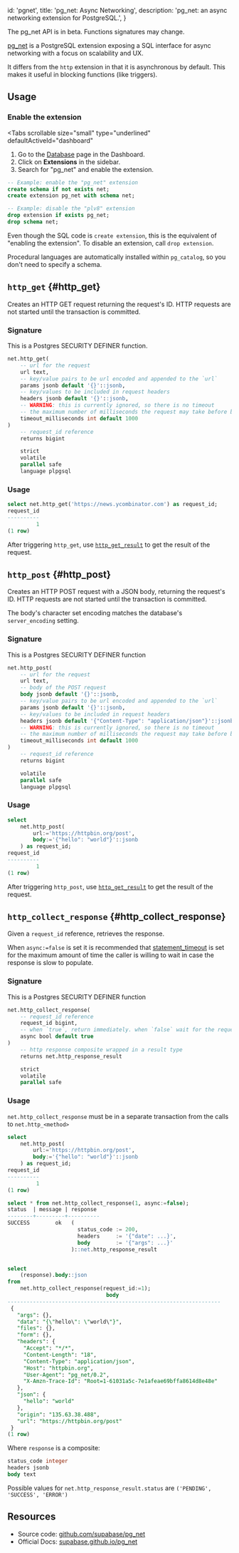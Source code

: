 
  id: 'pgnet',
  title: 'pg_net: Async Networking',
  description: 'pg_net: an async networking extension for PostgreSQL.',
}

<Admonition type="caution">

The pg_net API is in beta. Functions signatures may change.

</Admonition>

[pg_net](https://github.com/supabase/pg_net/) is a PostgreSQL extension exposing a SQL interface for async networking with a focus on scalability and UX.

It differs from the `http` extension in that it is asynchronous by default. This makes it useful in blocking functions (like triggers).

## Usage

### Enable the extension

<Tabs
  scrollable
  size="small"
  type="underlined"
  defaultActiveId="dashboard"
>
<TabPanel id="dashboard" label="Dashboard">

1. Go to the [Database](https://app.supabase.com/project/_/database/tables) page in the Dashboard.
2. Click on **Extensions** in the sidebar.
3. Search for "pg_net" and enable the extension.

</TabPanel>
<TabPanel id="sql" label="SQL">

```sql
-- Example: enable the "pg_net" extension
create schema if not exists net;
create extension pg_net with schema net;

-- Example: disable the "plv8" extension
drop extension if exists pg_net;
drop schema net;
```

Even though the SQL code is `create extension`, this is the equivalent of "enabling the extension".
To disable an extension, call `drop extension`.

Procedural languages are automatically installed within `pg_catalog`, so you don't need to specify a schema.

</TabPanel>
</Tabs>

## `http_get` {#http_get}

Creates an HTTP GET request returning the request's ID. HTTP requests are not started until the transaction is committed.

### Signature

<Admonition type="caution">

This is a Postgres SECURITY DEFINER function.

</Admonition>

```sql
net.http_get(
    -- url for the request
    url text,
    -- key/value pairs to be url encoded and appended to the `url`
    params jsonb default '{}'::jsonb,
    -- key/values to be included in request headers
    headers jsonb default '{}'::jsonb,
    -- WARNING: this is currently ignored, so there is no timeout
    -- the maximum number of milliseconds the request may take before being cancelled
    timeout_milliseconds int default 1000
)
    -- request_id reference
    returns bigint

    strict
    volatile
    parallel safe
    language plpgsql
```

### Usage

```sql
select net.http_get('https://news.ycombinator.com') as request_id;
request_id
----------
         1
(1 row)
```

After triggering `http_get`, use [`http_get_result`](#http_get_result) to get the result of the request.

## `http_post` {#http_post}

Creates an HTTP POST request with a JSON body, returning the request's ID. HTTP requests are not started until the transaction is committed.

The body's character set encoding matches the database's `server_encoding` setting.

### Signature

<Admonition type="caution">

This is a Postgres SECURITY DEFINER function

</Admonition>

```sql
net.http_post(
    -- url for the request
    url text,
    -- body of the POST request
    body jsonb default '{}'::jsonb,
    -- key/value pairs to be url encoded and appended to the `url`
    params jsonb default '{}'::jsonb,
    -- key/values to be included in request headers
    headers jsonb default '{"Content-Type": "application/json"}'::jsonb,
    -- WARNING: this is currently ignored, so there is no timeout
    -- the maximum number of milliseconds the request may take before being cancelled
    timeout_milliseconds int default 1000
)
    -- request_id reference
    returns bigint

    volatile
    parallel safe
    language plpgsql
```

### Usage

```sql
select
    net.http_post(
        url:='https://httpbin.org/post',
        body:='{"hello": "world"}'::jsonb
    ) as request_id;
request_id
----------
         1
(1 row)
```

After triggering `http_post`, use [`http_get_result`](#http_get_result) to get the result of the request.

## `http_collect_response` {#http_collect_response}

Given a `request_id` reference, retrieves the response.

When `async:=false` is set it is recommended that [statement_timeout](https://www.postgresql.org/docs/13/runtime-config-client.html) is set for the maximum amount of time the caller is willing to wait in case the response is slow to populate.

### Signature

<Admonition type="caution">

This is a Postgres SECURITY DEFINER function

</Admonition>

```sql
net.http_collect_response(
    -- request_id reference
    request_id bigint,
    -- when `true`, return immediately. when `false` wait for the request to complete before returning
    async bool default true
)
    -- http response composite wrapped in a result type
    returns net.http_response_result

    strict
    volatile
    parallel safe
```

### Usage

<Admonition type="caution">

`net.http_collect_response` must be in a separate transaction from the calls to `net.http_<method>`

</Admonition>

```sql
select
    net.http_post(
        url:='https://httpbin.org/post',
        body:='{"hello": "world"}'::jsonb
    ) as request_id;
request_id
----------
         1
(1 row)

select * from net.http_collect_response(1, async:=false);
status  | message | response
--------+---------+----------
SUCCESS        ok   (
                      status_code := 200,
                      headers     := '{"date": ...}',
                      body        := '{"args": ...}'
                    )::net.http_response_result


select
    (response).body::json
from
    net.http_collect_response(request_id:=1);
                               body
-------------------------------------------------------------------
 {
   "args": {},
   "data": "{\"hello\": \"world\"}",
   "files": {},
   "form": {},
   "headers": {
     "Accept": "*/*",
     "Content-Length": "18",
     "Content-Type": "application/json",
     "Host": "httpbin.org",
     "User-Agent": "pg_net/0.2",
     "X-Amzn-Trace-Id": "Root=1-61031a5c-7e1afeae69bffa8614d8e48e"
   },
   "json": {
     "hello": "world"
   },
   "origin": "135.63.38.488",
   "url": "https://httpbin.org/post"
 }
(1 row)
```

Where `response` is a composite:

```sql
status_code integer
headers jsonb
body text
```

Possible values for `net.http_response_result.status` are `('PENDING', 'SUCCESS', 'ERROR')`

## Resources

- Source code: [github.com/supabase/pg_net](https://github.com/supabase/pg_net/)
- Official Docs: [supabase.github.io/pg_net](https://supabase.github.io/pg_net/)


